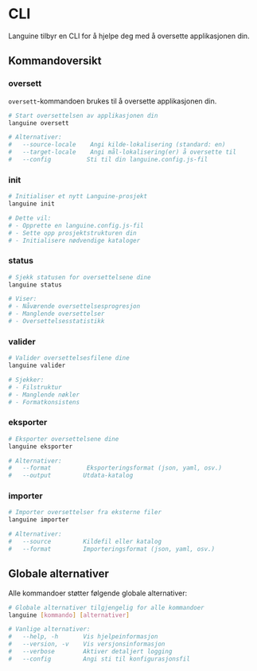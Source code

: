 # CLI

Languine tilbyr en CLI for å hjelpe deg med å oversette applikasjonen din.

## Kommandoversikt

### oversett

`oversett`-kommandoen brukes til å oversette applikasjonen din.

```bash title="Terminal"
# Start oversettelsen av applikasjonen din
languine oversett

# Alternativer:
#   --source-locale    Angi kilde-lokalisering (standard: en)
#   --target-locale    Angi mål-lokalisering(er) å oversette til
#   --config          Sti til din languine.config.js-fil
```

### init

```bash title="Terminal"
# Initialiser et nytt Languine-prosjekt
languine init

# Dette vil:
# - Opprette en languine.config.js-fil
# - Sette opp prosjektstrukturen din
# - Initialisere nødvendige kataloger
```

### status

```bash title="Terminal"
# Sjekk statusen for oversettelsene dine
languine status

# Viser:
# - Nåværende oversettelsesprogresjon
# - Manglende oversettelser
# - Oversettelsesstatistikk
```

### valider

```bash title="Terminal"
# Valider oversettelsesfilene dine
languine valider

# Sjekker:
# - Filstruktur
# - Manglende nøkler
# - Formatkonsistens
```

### eksporter

```bash title="Terminal"
# Eksporter oversettelsene dine
languine eksporter

# Alternativer:
#   --format          Eksporteringsformat (json, yaml, osv.)
#   --output         Utdata-katalog
```

### importer

```bash title="Terminal"
# Importer oversettelser fra eksterne filer
languine importer

# Alternativer:
#   --source         Kildefil eller katalog
#   --format         Importeringsformat (json, yaml, osv.)
```

## Globale alternativer

Alle kommandoer støtter følgende globale alternativer:

```bash title="Terminal"
# Globale alternativer tilgjengelig for alle kommandoer
languine [kommando] [alternativer]

# Vanlige alternativer:
#   --help, -h       Vis hjelpeinformasjon
#   --version, -v    Vis versjonsinformasjon
#   --verbose        Aktiver detaljert logging
#   --config         Angi sti til konfigurasjonsfil
```


